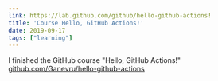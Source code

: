 ```yaml
---
link: https://lab.github.com/github/hello-github-actions!
title: 'Course Hello, GitHub Actions!'
date: 2019-09-17
tags: ["learning"]
---
```


I finished the GitHub course "Hello, GitHub Actions!"  
[github.com/Ganevru/hello-github-actions](https://github.com/Ganevru/hello-github-actions)